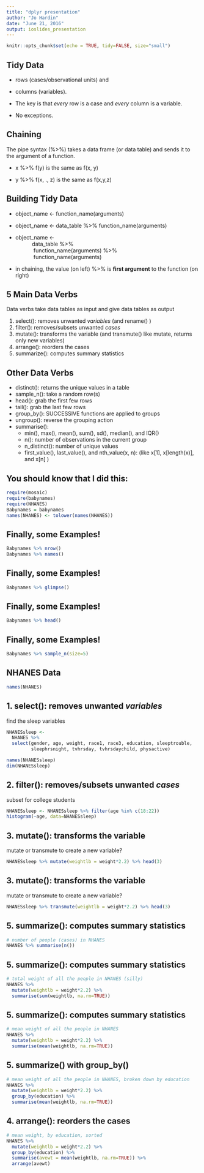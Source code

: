 ```yaml
---
title: "dplyr presentation"
author: "Jo Hardin"
date: "June 21, 2016"
output: ioslides_presentation
---
```


```r
knitr::opts_chunk$set(echo = TRUE, tidy=FALSE, size="small")
```

## Tidy Data

- rows (cases/observational units) and 
- columns (variables).  

- The key is that *every* row is a case and *every* column is a variable.  

- No exceptions.

## Chaining 

The pipe syntax (%>%) takes a data frame (or data table) and sends it to the argument of a function.  


- x %>% f(y) is the same as f(x, y)

- y %>% f(x, ., z) is the same as f(x,y,z)


## Building Tidy Data

- object_name <- function_name(arguments) 
- object_name <- data_table %>% function_name(arguments) 
- object_name <-   
  &nbsp; &nbsp; &nbsp; &nbsp; &nbsp; &nbsp;data_table %>%  
  &nbsp; &nbsp; &nbsp; &nbsp; &nbsp; &nbsp; function_name(arguments) %>%  
  &nbsp; &nbsp; &nbsp; &nbsp; &nbsp; &nbsp; function_name(arguments)

- in chaining, the value (on left) %>% is **first argument** to the function (on right)


## 5 Main Data Verbs

Data verbs take data tables as input and give data tables as output

1. select(): removes unwanted *variables* (and rename() )
2. filter():  removes/subsets unwanted *cases*
3. mutate(): transforms the variable (and transmute() like mutate, returns only new variables)
4. arrange(): reorders the cases
5. summarize(): computes summary statistics

## Other Data Verbs
- distinct(): returns the unique values in a table
- sample_n(): take a random row(s)
- head():  grab the first few rows
- tail(): grab the last few rows
- group_by(): SUCCESSIVE functions are applied to groups
- ungroup():  reverse the grouping action
- summarise():  
    + min(), max(), mean(), sum(), sd(), median(), and IQR()
    + n(): number of observations in the current group
    + n_distinct(): number of unique values
    + first_value(), last_value(), and nth_value(x, n): (like x[1], x[length(x)], and x[n] )

## You should know that I did this:

```r
require(mosaic)
require(babynames)
require(NHANES)
Babynames = babynames
names(NHANES) <- tolower(names(NHANES))
```

## Finally, some Examples!

```r
Babynames %>% nrow()
Babynames %>% names()
```

## Finally, some Examples!

```r
Babynames %>% glimpse()
```

## Finally, some Examples!

```r
Babynames %>% head()
```

## Finally, some Examples!

```r
Babynames %>% sample_n(size=5)
```


## NHANES Data

```r
names(NHANES)
```

## 1. select(): removes unwanted *variables*


find the sleep variables

```r
NHANESsleep <- 
  NHANES %>% 
  select(gender, age, weight, race1, race3, education, sleeptrouble,
         sleephrsnight, tvhrsday, tvhrsdaychild, physactive)

names(NHANESsleep)
dim(NHANESsleep)
```

## 2. filter():  removes/subsets unwanted *cases* 

subset for college students

```r
NHANESsleep <- NHANESsleep %>% filter(age %in% c(18:22))
histogram(~age, data=NHANESsleep)
```

## 3. mutate(): transforms the variable 

mutate or transmute to create a new variable?

```r
NHANESsleep %>% mutate(weightlb = weight*2.2) %>% head(3)
```

## 3. mutate(): transforms the variable 

mutate or transmute to create a new variable?

```r
NHANESsleep %>% transmute(weightlb = weight*2.2) %>% head(3)
```

## 5. summarize(): computes summary statistics

```r
# number of people (cases) in NHANES
NHANES %>% summarise(n())
```

## 5. summarize(): computes summary statistics

```r
# total weight of all the people in NHANES (silly)
NHANES %>% 
  mutate(weightlb = weight*2.2) %>% 
  summarise(sum(weightlb, na.rm=TRUE))
```

## 5. summarize(): computes summary statistics

```r
# mean weight of all the people in NHANES
NHANES %>% 
  mutate(weightlb = weight*2.2) %>% 
  summarise(mean(weightlb, na.rm=TRUE))
```

## 5. summarize() with group_by()

```r
# mean weight of all the people in NHANES, broken down by education
NHANES %>% 
  mutate(weightlb = weight*2.2) %>% 
  group_by(education) %>% 
  summarise(mean(weightlb, na.rm=TRUE))
```

## 4. arrange(): reorders the cases

```r
# mean weight, by education, sorted
NHANES %>% 
  mutate(weightlb = weight*2.2) %>% 
  group_by(education) %>% 
  summarise(avewt = mean(weightlb, na.rm=TRUE)) %>% 
  arrange(avewt)
```